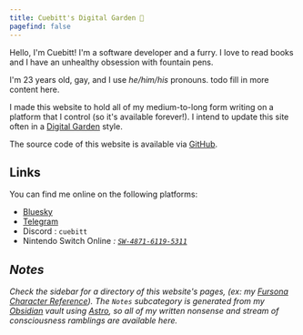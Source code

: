 ```yaml
---
title: Cuebitt's Digital Garden 🌱
pagefind: false
---
```



<div class="overflow-auto">

<span class="float-left !m-2 size-1/3">
    <AttributedImage image={gallery[8]} load={"eager"} />
</span>

Hello, I'm Cuebitt! I'm a software developer and a furry. I love to read books and I have an unhealthy obsession with fountain pens.

I'm 23 years old, gay, and I use _he/him/his_ pronouns. todo fill in more content here.

I made this website to hold all of my medium-to-long form writing on a platform that I control (so it's available forever!). I intend to update this site often in a [Digital Garden](https://maggieappleton.com/garden-history) style.

The source code of this website is available via [GitHub](https://github.com/cuebitt/cuebitt.rip).

</div>

## Links

You can find me online on the following platforms:

- [Bluesky <Icon name="blueSky" class="align-middle !inline-block" />](https://bsky.app/profile/cuebitt.rip)
- [Telegram <Icon name="telegram" class="align-middle !inline-block" />](https://t.me/cuebitt)
- Discord <Icon name="discord" class="align-middle !inline-block" />: `cuebitt`
- Nintendo Switch Online <i class="mdi--nintendo-switch align-middle" />: [`SW-4871-6119-5311`](https://lounge.nintendo.com/friendcode/4871-6119-5311/DVd2pYxgyV)

## Notes

Check the sidebar for a directory of this website's pages, (ex: my [Fursona Character Reference](/characters/indigo)).
The `Notes` subcategory is generated from my [Obsidian](https://obsidian.md) vault using [Astro](https://astro.build), so all
of my written nonsense and stream of consciousness ramblings are available here.

